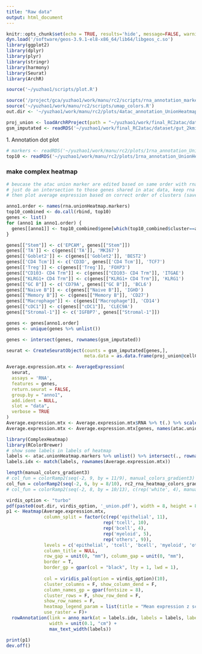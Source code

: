 ```yaml
---
title: "Raw data"
output: html_document
---
```


```r
knitr::opts_chunk$set(echo = TRUE, results='hide', message=FALSE, warning=FALSE, fig.height = 7, fig.width = 7)
dyn.load('/software/geos-3.9.1-el8-x86_64/lib64/libgeos_c.so')
library(ggplot2)
library(dplyr)
library(plyr)
library(stringr)
library(harmony)
library(Seurat)
library(ArchR)

source('~/yuzhao1/scripts/plot.R')
```

```r
source('/project/gca/yuzhao1/work/manu/rc2/scripts/rna_annotation_markers.R')
source('~/yuzhao1/work/manu/rc2/scripts/umap_colors.R')
out.dir <- '~/yuzhao1/work/manu/rc2/plots/4atac_annotation_UnionHeatmap/'
```


```r
proj_union <- loadArchRProject(path = "~/yuzhao1/work/final_RC2atac/dataset/gut_2kmin_6TSS_DoubletRatio2_filtered/")
gsm_imputated <- readRDS('~/yuzhao1/work/final_RC2atac/dataset/gut_2kmin_6TSS_DoubletRatio2_filtered/GeneScoreMatrix_imputed.rds')
```




###################### 1. Annotation dot plot ########################

```r
# markers <- readRDS('~/yuzhao1/work/manu/rc2/plots/1rna_annotation_UnionHeatmap/markers.rds')
top10 <- readRDS('~/yuzhao1/work/manu/rc2/plots/1rna_annotation_UnionHeatmap/top10.rds')
```


### make complex heatmap



```r
# beucase the atac union marker are edited based on same order with rna data
# just do an intersection to those genes shared in atac data, keep rna orders
# then plot average expression based on correct order of clusters (saved in names(atac.unionHeatmap.markers))

anno1.order <- names(rna.unionHeatmap.markers)
top10_combined <- do.call(rbind, top10)
genes <- list()
for (anno1 in anno1.order) {
  genes[[anno1]] <- top10_combined$gene[which(top10_combined$cluster==anno1)]
}

genes[["Stem"]] <- c('EPCAM', genes[["Stem"]])
genes[['TA']] <- c(genes[['TA']], 'MKI67')
genes[['Goblet2']] <- c(genes[['Goblet2']], 'BEST2')
genes[['CD4 Tcm']] <- c('CD3D', genes[['CD4 Tcm']], 'TCF7')
genes[['Treg']] <- c(genes[['Treg']], 'FOXP3')
genes[["CD103- CD4 Trm"]] <- c(genes[["CD103- CD4 Trm"]], 'ITGAE')
genes[["KLRG1+ CD4 Trm"]] <- c(genes[["KLRG1+ CD4 Trm"]], 'KLRG1')
genes[["GC B"]] <- c('CD79A', genes[["GC B"]], 'BCL6')
genes[["Naive B"]] <- c(genes[["Naive B"]], 'IGHD')
genes[["Memory B"]] <- c(genes[["Memory B"]], 'CD27')
genes[["Macrophage"]] <- c(genes[["Macrophage"]], 'CD14')
genes[["cDC1"]] <- c(genes[["cDC1"]], 'CLEC9A')
genes[["Stromal-1"]] <- c('IGFBP7', genes[["Stromal-1"]])

genes <- genes[anno1.order]
genes <- unique(genes %>% unlist())

genes <- intersect(genes, rownames(gsm_imputated))
```


```r
seurat <- CreateSeuratObject(counts = gsm_imputated[genes,],
                             meta.data = as.data.frame(proj_union@cellColData))
```

```r
Average.expression.mtx <- AverageExpression(
  seurat,
  assays = 'RNA',
  features = genes,
  return.seurat = FALSE,
  group.by = "anno1",
  add.ident = NULL,
  slot = "data",
  verbose = TRUE
)
Average.expression.mtx <- Average.expression.mtx$RNA %>% t(.) %>% scale(.) %>% t(.)
Average.expression.mtx <- Average.expression.mtx[genes, names(atac.unionHeatmap.markers)] # make sure the matrix is in desired order
```


```r
library(ComplexHeatmap)
library(RColorBrewer)
# show some labels in labels of heatmap
labels <- atac.unionHeatmap.markers %>% unlist() %>% intersect(., rownames(gsm_imputated))
labels.idx <- match(labels, rownames(Average.expression.mtx))

length(manual_colors_gradient3)
# col_fun = colorRamp2(seq(-2, 9, by = 11/9), manual_colors_gradient3)
col_fun = colorRamp2(seq(-2, 6, by = 8/10), rc2_rna_heatmap_colors_gradient1[2:12])
# col_fun = colorRamp2(seq(-2, 8, by = 10/13), c(rep('white', 4), manual_colors_gradient3))

virdis_option <- "turbo"
pdf(paste0(out.dir, virdis_option, '_union.pdf'), width = 8, height = 8)
p1 <- Heatmap(Average.expression.mtx, 
              column_split = factor(c(rep('epithelial', 11),
                                    rep('tcell', 10),
                                    rep('bcell', 4),
                                    rep('myeloid', 5),
                                    rep('others', 9)),
              levels = c('epithelial', 'tcell', 'bcell', 'myeloid', 'others')),
              column_title = NULL,
              row_gap = unit(0, "mm"), column_gap = unit(0, "mm"), 
              border = T,
              border_gp = gpar(col = "black", lty = 1, lwd = 1),
              
              col = viridis_pal(option = virdis_option)(10), 
              cluster_columns = F, show_column_dend = F,
              column_names_gp = gpar(fontsize = 8),
              cluster_rows = F, show_row_dend = F, 
              show_row_names = F,
              heatmap_legend_param = list(title = "Mean expression z score"),
              use_raster = F)+
  rowAnnotation(link = anno_mark(at = labels.idx, labels = labels, labels_gp = gpar(col = "black", fontsize = 6)), 
                width = unit(0.1, "cm") + 
                max_text_width(labels))

print(p1)
dev.off()
```








